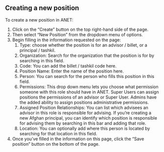 
<Meta title="ANET Super Users Stories/New Position" />

## Creating a new position

To create a new position in ANET:

1. Click on the “Create” button on the top right-hand side of the page.
1. Then select “New Position” from the dropdown menu of options.
1. Begin filling in the information requested on the page:
    1. Type: choose whether the position is for an advisor / billet, or a principal / tashkil.
    1. Organization: Search for the organization that the position is for by searching in this
       field.
    1. Code: You can add the billet / tashkil code here.
    1. Position Name: Enter the name of the position here.
    1. Person: You can search for the person who fills this position in this field.
    1. Permissions: This drop down menu lets you choose what permission someone with this role
       should have in ANET. Super Users can assign positions the permissions of an advisor or Super
       User. Admins have the added ability to assign positions administrative permissions.
    1. Assigned Position Relationships: You can list which advisees an advisor in this role is
       responsible for advising. If you’re creating a new Afghan principal, you can identify which
       position is responsible for advising them by searching in this bar and adding that role.
    1. Location: You can optionally add where this person is located by searching for that location
       in this field.
1. Once you’ve filled in the information on this page, click the “Save position” button on the
   bottom of the page.
